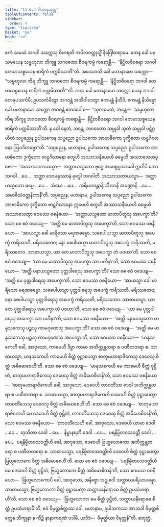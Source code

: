 ```yaml
---
title: "11.6.4 ဂိလာနသုတ္တ"
tableOfContents: false
sidebar:
  order: 4
type: "tipitaka"
basket: "su"
book: "sn"
---
```



<DynamicBreadcrumb />

<Division number="1050" book="sn" e="ch" v="18" p="435">

<Paragraph number="2110" book="sn">
ဧကံ သမယံ ဘဂဝါ သက္ကေသု ဝိဟရတိ ကပိလဝတ္ထုသ္မိံ နိဂြေါဓာရာမေ. တေန ခေါ ပန သမယေန သမ္ဗဟုလာ ဘိက္ခူ ဘဂဝတော စီဝရကမ္မံ ကရောန္တိ—  “နိဋ္ဌိတစီဝရော ဘဂဝါ တေမာသစ္စယေန စာရိကံ ပက္ကမိဿတီ”တိ. အဿောသိ ခေါ မဟာနာမော သက္ကော—  “သမ္ဗဟုလာ ကိရ ဘိက္ခူ ဘဂဝတော စီဝရကမ္မံ ကရောန္တိ—  ‘နိဋ္ဌိတစီဝရော ဘဂဝါ တေမာသစ္စယေန စာရိကံ ပက္ကမိဿတီ’”တိ. အထ ခေါ မဟာနာမော သက္ကော ယေန ဘဂဝါ တေနုပသင်္ကမိ; ဥပသင်္ကမိတွာ ဘဂဝန္တံ အဘိဝါဒေတွာ ဧကမန္တံ နိသီဒိ. ဧကမန္တံ နိသိန္နော ခေါ မဟာနာမော သက္ကော ဘဂဝန္တံ ဧတဒဝေါစ—  “သုတမေတံ, ဘန္တေ—  ‘သမ္ဗဟုလာ ကိရ ဘိက္ခူ ဘဂဝတော စီဝရကမ္မံ ကရောန္တိ—  နိဋ္ဌိတစီဝရော ဘဂဝါ တေမာသစ္စယေန စာရိကံ ပက္ကမိဿတီ’တိ. န ခေါ နေတံ, ဘန္တေ, ဘဂဝတော သမ္မုခါ သုတံ သမ္မုခါ ပဋိဂ္ဂဟိတံ သပ္ပညေန ဥပါသကေန သပ္ပညော ဥပါသကော အာဗာဓိကော ဒုက္ခိတော ဗာဠှဂိလာနော ဩဝဒိတဗ္ဗော”တိ.
</Paragraph>

<Paragraph number="2111" book="sn">
“သပ္ပညေန, မဟာနာမ, ဥပါသကေန သပ္ပညော ဥပါသကော အာဗာဓိကော ဒုက္ခိတော ဗာဠှဂိလာနော စတူဟိ အဿာသနီယေဟိ ဓမ္မေဟိ အဿာသေတဗ္ဗော—  ‘အဿာသတာယသ္မာ—  အတ္ထာယသ္မတော ဗုဒ္ဓေ အဝေစ္စပ္ပသာဒေါ ဣတိပိ သော ဘဂဝါ …ပေ…  သတ္ထာ ဒေဝမနုဿာနံ ဗုဒ္ဓေါ ဘဂဝါတိ. အဿာသတာယသ္မာ—  အတ္ထာယသ္မတော ဓမ္မေ …ပေ…  သံဃေ …ပေ…  အရိယကန္တာနိ သီလာနိ အခဏ္ဍာနိ …ပေ…  သမာဓိသံဝတ္တနိကာနီ’တိ.
</Paragraph>

<Paragraph number="2112" book="sn">
သပ္ပညေန, မဟာနာမ, ဥပါသကေန သပ္ပညော ဥပါသကော အာဗာဓိကော ဒုက္ခိတော ဗာဠှဂိလာနော ဣမေဟိ စတူဟိ အဿာသနီယေဟိ ဓမ္မေဟိ အဿာသေတွာ ဧဝမဿ ဝစနီယော—  ‘အတ္ထာယသ္မတော မာတာပိတူသု အပေက္ခာ’တိ? သော စေ ဧဝံ ဝဒေယျ—  ‘အတ္ထိ မေ မာတာပိတူသု အပေက္ခာ’တိ, သော ဧဝမဿ ဝစနီယော—  ‘အာယသ္မာ ခေါ မာရိသော မရဏဓမ္မော. သစေပါယသ္မာ မာတာပိတူသု အပေက္ခံ ကရိဿတိ, မရိဿတေဝ; နော စေပါယသ္မာ မာတာပိတူသု အပေက္ခံ ကရိဿတိ, မရိဿတေဝ. သာဓာယသ္မာ, ယာ တေ မာတာပိတူသု အပေက္ခာ တံ ပဇဟာ’တိ.
</Paragraph>

<Paragraph number="2113" book="sn">
သော စေ ဧဝံ ဝဒေယျ—  ‘ယာ မေ မာတာပိတူသု အပေက္ခာ သာ ပဟီနာ’တိ, သော ဧဝမဿ ဝစနီယော—  ‘အတ္ထိ ပနာယသ္မတော ပုတ္တဒါရေသု အပေက္ခာ’တိ? သော စေ ဧဝံ ဝဒေယျ—  ‘အတ္ထိ မေ ပုတ္တဒါရေသု အပေက္ခာ’တိ, သော ဧဝမဿ ဝစနီယော—  ‘အာယသ္မာ ခေါ မာရိသော မရဏဓမ္မော. သစေပါယသ္မာ ပုတ္တဒါရေသု အပေက္ခံ ကရိဿတိ, မရိဿတေဝ; နော စေပါယသ္မာ ပုတ္တဒါရေသု အပေက္ခံ ကရိဿတိ, မရိဿတေဝ. သာဓာယသ္မာ, ယာ တေ ပုတ္တဒါရေသု အပေက္ခာ တံ ပဇဟာ’တိ.
</Paragraph>

<Paragraph number="2114" book="sn">
သော စေ ဧဝံ ဝဒေယျ—  ‘ယာ မေ ပုတ္တဒါရေသု အပေက္ခာ သာ ပဟီနာ’တိ, သော ဧဝမဿ ဝစနီယော—  ‘အတ္ထိ ပနာယသ္မတော မာနုသကေသု ပဉ္စသု ကာမဂုဏေသု အပေက္ခာ’တိ? သော စေ ဧဝံ ဝဒေယျ—  ‘အတ္ထိ မေ မာနုသကေသု ပဉ္စသု ကာမဂုဏေသု အပေက္ခာ’တိ, သော ဧဝမဿ ဝစနီယော—  ‘မာနုသကေဟိ ခေါ, အာဝုသော, ကာမေဟိ ဒိဗ္ဗာ ကာမာ အဘိက္ကန္တတရာ စ ပဏီတတရာ စ. သာဓာယသ္မာ, မာနုသကေဟိ ကာမေဟိ စိတ္တံ ဝုဋ္ဌာပေတွာ စာတုမဟာရာဇိကေသု ဒေဝေသု စိတ္တံ အဓိမောစေဟီ’တိ.
</Paragraph>

<Paragraph number="2115" book="sn">
သော စေ ဧဝံ ဝဒေယျ—  ‘မာနုသကေဟိ မေ ကာမေဟိ စိတ္တံ ဝုဋ္ဌိတံ, စာတုမဟာရာဇိကေသု ဒေဝေသု စိတ္တံ အဓိမောစိတန်’တိ, သော ဧဝမဿ ဝစနီယော—  ‘စာတုမဟာရာဇိကေဟိ ခေါ, အာဝုသော, ဒေဝေဟိ တာဝတိံသာ ဒေဝါ အဘိက္ကန္တတရာ စ ပဏီတတရာ စ. သာဓာယသ္မာ, စာတုမဟာရာဇိကေဟိ ဒေဝေဟိ စိတ္တံ ဝုဋ္ဌာပေတွာ တာဝတိံသေသု ဒေဝေသု စိတ္တံ အဓိမောစေဟီ’တိ.
</Paragraph>

<Paragraph number="2116" book="sn">
သော စေ ဧဝံ ဝဒေယျ—  ‘စာတုမဟာရာဇိကေဟိ မေ ဒေဝေဟိ စိတ္တံ ဝုဋ္ဌိတံ, တာဝတိံသေသု ဒေဝေသု စိတ္တံ အဓိမောစိတန်’တိ, သော ဧဝမဿ ဝစနီယော—  ‘တာဝတိံသေဟိ ခေါ, အာဝုသော, ဒေဝေဟိ ယာမာ ဒေဝါ …ပေ…  တုသိတာ ဒေဝါ …ပေ…  နိမ္မာနရတီ ဒေဝါ …ပေ…  ပရနိမ္မိတဝသဝတ္တီ ဒေဝါ …ပေ…  ပရနိမ္မိတဝသဝတ္တီဟိ ခေါ, အာဝုသော, ဒေဝေဟိ ဗြဟ္မလောကော အဘိက္ကန္တတရော စ ပဏီတတရော စ. သာဓာယသ္မာ, ပရနိမ္မိတဝသဝတ္တီဟိ ဒေဝေဟိ စိတ္တံ ဝုဋ္ဌာပေတွာ ဗြဟ္မလောကေ စိတ္တံ အဓိမောစေဟီ’တိ. သော စေ ဧဝံ ဝဒေယျ—  ‘ပရနိမ္မိတဝသဝတ္တီဟိ မေ ဒေဝေဟိ စိတ္တံ ဝုဋ္ဌိတံ, ဗြဟ္မလောကေ စိတ္တံ အဓိမောစိတန်’တိ, သော ဧဝမဿ ဝစနီယော—  ‘ဗြဟ္မလောကောပိ ခေါ, အာဝုသော, အနိစ္စော အဒ္ဓုဝေါ သက္ကာယပရိယာပန္နော. သာဓာယသ္မာ, ဗြဟ္မလောကာ စိတ္တံ ဝုဋ္ဌာပေတွာ သက္ကာယနိရောဓေ စိတ္တံ ဥပသံဟရာဟီ’တိ.
</Paragraph>

<Paragraph number="2117" book="sn">
သော စေ ဧဝံ ဝဒေယျ—  ‘ဗြဟ္မလောကာ မေ စိတ္တံ ဝုဋ္ဌိတံ, သက္ကာယနိရောဓေ စိတ္တံ ဥပသံဟရာမီ’တိ; ဧဝံ ဝိမုတ္တစိတ္တဿ ခေါ, မဟာနာမ, ဥပါသကဿ အာသဝါ ဝိမုတ္တစိတ္တေန ဘိက္ခုနာ န ကိဉ္စိ နာနာကရဏံ ဝဒါမိ, ယဒိဒံ—  ဝိမုတ္တိယာ ဝိမုတ္တန်”တိ.

</Paragraph>
</Division>

<Paragraph number="2118" type="center" book="sn">
စတုတ္ထံ.
</Paragraph>